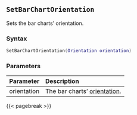 ## `SetBarChartOrientation`

Sets the bar charts' orientation.

### Syntax {-}

``` .lua
SetBarChartOrientation(Orientation orientation)
```

### Parameters {-}

**Parameter** | **Description**
| :-- | :-- |
orientation | The bar charts' [orientation](#orientation).

{{< pagebreak >}}


